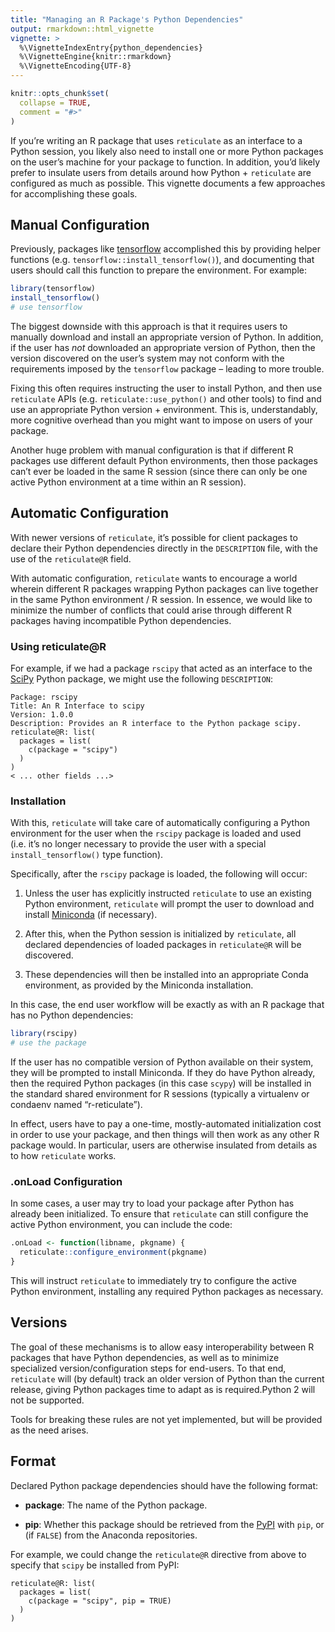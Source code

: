 ```yaml
---
title: "Managing an R Package's Python Dependencies"
output: rmarkdown::html_vignette
vignette: >
  %\VignetteIndexEntry{python_dependencies}
  %\VignetteEngine{knitr::rmarkdown}
  %\VignetteEncoding{UTF-8}
---
```


```r
knitr::opts_chunk$set(
  collapse = TRUE,
  comment = "#>"
)
```

If you're writing an R package that uses `reticulate` as an interface to a
Python session, you likely also need to install one or more Python packages on
the user's machine for your package to function. In addition, you'd likely
prefer to insulate users from details around how Python + `reticulate` are
configured as much as possible. This vignette documents a few approaches for
accomplishing these goals.

## Manual Configuration

Previously, packages like [tensorflow](https://tensorflow.rstudio.com)
accomplished this by providing helper functions (e.g.
`tensorflow::install_tensorflow()`), and documenting that users should call this
function to prepare the environment. For example:

```R
library(tensorflow)
install_tensorflow()
# use tensorflow
```

The biggest downside with this approach is that it requires users to manually
download and install an appropriate version of Python. In addition, if the user
has _not_ downloaded an appropriate version of Python, then the version
discovered on the user's system may not conform with the requirements imposed by
the `tensorflow` package -- leading to more trouble.

Fixing this often requires instructing the user to install Python, and then use
`reticulate` APIs (e.g. `reticulate::use_python()` and other tools) to find and
use an appropriate Python version + environment. This is, understandably, more
cognitive overhead than you might want to impose on users of your package.

Another huge problem with manual configuration is that if different R packages
use different default Python environments, then those packages can't ever be
loaded in the same R session (since there can only be one active Python
environment at a time within an R session).

## Automatic Configuration

With newer versions of `reticulate`, it's possible for client packages to
declare their Python dependencies directly in the `DESCRIPTION` file, with the
use of the `reticulate@R` field.

With automatic configuration, `reticulate` wants to encourage a world wherein
different R packages wrapping Python packages can live together in the same
Python environment / R session. In essence, we would like to minimize the number
of conflicts that could arise through different R packages having incompatible
Python dependencies.

### Using reticulate@R

For example, if we had a package `rscipy` that acted as an interface to the
[SciPy](https://www.scipy.org) Python package, we might use the following
`DESCRIPTION`:

```
Package: rscipy
Title: An R Interface to scipy
Version: 1.0.0
Description: Provides an R interface to the Python package scipy.
reticulate@R: list(
  packages = list(
    c(package = "scipy")
  )
)
< ... other fields ...>
```

### Installation 

With this, `reticulate` will take care of automatically configuring a Python
environment for the user when the `rscipy` package is loaded and used (i.e. it's
no longer necessary to provide the user with a special `install_tensorflow()`
type function).

Specifically, after the `rscipy` package is loaded, the following will occur:

1. Unless the user has explicitly instructed `reticulate` to use an existing
   Python environment, `reticulate` will prompt the user to download and install
   [Miniconda](https://docs.conda.io/en/latest/miniconda.html) (if necessary).

2. After this, when the Python session is initialized by `reticulate`, all
   declared dependencies of loaded packages in `reticulate@R` will be
   discovered.

3. These dependencies will then be installed into an appropriate Conda
   environment, as provided by the Miniconda installation.

In this case, the end user workflow will be exactly as with an R package that
has no Python dependencies:

```r
library(rscipy)
# use the package
```

If the user has no compatible version of Python available on their system, they
will be prompted to install Miniconda. If they do have Python already, then the
required Python packages (in this case `scypy`) will be installed in the
standard shared environment for R sessions (typically a virtualenv or condaenv
named "r-reticulate").

In effect, users have to pay a one-time, mostly-automated initialization cost in
order to use your package, and then things will then work as any other R package
would. In particular, users are otherwise insulated from details as to how
`reticulate` works.

### .onLoad Configuration

In some cases, a user may try to load your package after Python has already been
initialized. To ensure that `reticulate` can still configure the active Python
environment, you can include the code:

```R
.onLoad <- function(libname, pkgname) {
  reticulate::configure_environment(pkgname)
}
```

This will instruct `reticulate` to immediately try to configure the active
Python environment, installing any required Python packages as necessary.

## Versions

The goal of these mechanisms is to allow easy interoperability between R
packages that have Python dependencies, as well as to minimize specialized
version/configuration steps for end-users. To that end, `reticulate` will (by
default) track an older version of Python than the current release, giving
Python packages time to adapt as is required.Python 2 will not be supported.

Tools for breaking these rules are not yet implemented, but will be provided as
the need arises.

## Format

Declared Python package dependencies should have the following format:

- **package**: The name of the Python package.

- **pip**: Whether this package should be retrieved from the
  [PyPI](https://pypi.org) with `pip`, or (if `FALSE`) from the Anaconda
  repositories.

For example, we could change the `reticulate@R` directive from above to specify
that `scipy` be installed from PyPI:

```
reticulate@R: list(
  packages = list(
    c(package = "scipy", pip = TRUE)
  )
)
```

